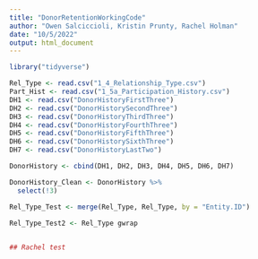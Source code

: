 ```yaml
---
title: "DonorRetentionWorkingCode"
author: "Owen Salciccioli, Kristin Prunty, Rachel Holman"
date: "10/5/2022"
output: html_document
---
```


```r
library("tidyverse")
```

```r
Rel_Type <- read.csv("1_4_Relationship_Type.csv")
Part_Hist <- read.csv("1_5a_Participation_History.csv")
DH1 <- read.csv("DonorHistoryFirstThree")
DH2 <- read.csv("DonorHistorySecondThree")
DH3 <- read.csv("DonorHistoryThirdThree")
DH4 <- read.csv("DonorHistoryFourthThree")
DH5 <- read.csv("DonorHistoryFifthThree")
DH6 <- read.csv("DonorHistorySixthThree")
DH7 <- read.csv("DonorHistoryLastTwo")
```

```r
DonorHistory <- cbind(DH1, DH2, DH3, DH4, DH5, DH6, DH7)

DonorHistory_Clean <- DonorHistory %>%
  select(!3)

Rel_Type_Test <- merge(Rel_Type, Rel_Type, by = "Entity.ID")

Rel_Type_Test2 <- Rel_Type gwrap
  
```

```r
## Rachel test
```
 


